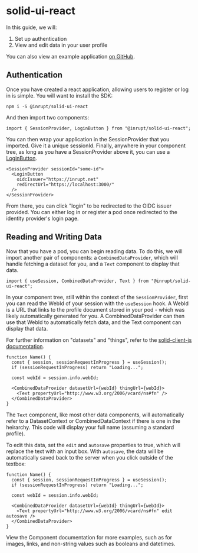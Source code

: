 
<Meta title="Usage" />

# solid-ui-react

In this guide, we will:

1. Set up authentication
1. View and edit data in your user profile

You can also view an example application
[on GitHub](https://github.com/inrupt/solid-ui-react-example-project).

## Authentication

Once you have created a react application, allowing users to register or log in
is simple. You will want to install the SDK:

```
npm i -S @inrupt/solid-ui-react
```

And then import two components:

```
import { SessionProvider, LoginButton } from "@inrupt/solid-ui-react";
```

You can then wrap your application in the SessionProvider that you imported.
Give it a unique sessionId. Finally, anywhere in your component tree, as long
as you have a SessionProvider above it, you can use a
[LoginButton](/?path=/story/authentication-login-button--with-children).

```
<SessionProvider sessionId="some-id">
  <LoginButton
    oidcIssuer="https://inrupt.net"
    redirectUrl="https://localhost:3000/"
  />
</SessionProvider>
```

From there, you can click "login" to be redirected to the OIDC issuer provided.
You can either log in or register a pod once redirected to the identity provider's
login page.

## Reading and Writing Data

Now that you have a pod, you can begin reading data. To do this, we will import
another pair of components: a `CombinedDataProvider`, which will handle fetching
a dataset for you, and a `Text` component to display that data.

```
import { useSession, CombinedDataProvider, Text } from "@inrupt/solid-ui-react";
```

In your component tree, still within the context of the `SessionProvider`, first
you can read the WebId of your session with the `useSession` hook.
A WebId is a URL that links to the profile document stored in your pod -
which was likely automatically generated for you.  A CombinedDataProvider can
then use that WebId to automatically fetch data, and the Text component can display
that data.

For further information on "datasets" and "things", refer to the
[solid-client-js documentation](https://docs.inrupt.com/developer-tools/api/javascript/solid-client/).

```
function Name() {
  const { session, sessionRequestInProgress } = useSession();
  if (sessionRequestInProgress) return "Loading...";

  const webId = session.info.webId;

  <CombinedDataProvider datasetUrl={webId} thingUrl={webId}>
    <Text propertyUrl="http://www.w3.org/2006/vcard/ns#fn" />
  </CombinedDataProvider>
}
```

The `Text` component, like most other data components, will automatically refer
to a DatasetContext or CombinedDataContext if there is one in the heirarchy. This
code will display your full name (assuming a standard profile).

To edit this data, set the `edit` and `autosave` properties to true, which will
replace the text with an input box. With `autosave`, the data will be automatically
saved back to the server when you click outside of the textbox:


```
function Name() {
  const { session, sessionRequestInProgress } = useSession();
  if (sessionRequestInProgress) return "Loading...";

  const webId = session.info.webId;

  <CombinedDataProvider datasetUrl={webId} thingUrl={webId}>
    <Text propertyUrl="http://www.w3.org/2006/vcard/ns#fn" edit autosave />
  </CombinedDataProvider>
}
```

View the Component documentation for more examples, such as for images, links,
and non-string values such as booleans and datetimes.
